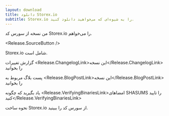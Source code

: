 ```yaml
---
layout: download
title: دانلود Storex.io
subtitle: Storex.io را به شیوه‌ای که می‌خواهید دانلود کنید.
---
```


<section>
من نسخه <Release.VersionDropdown /> از سورس کد Storex.io را می‌خواهم.

<Release.SourceButton />
</section>

<section>
Storex.io شامل <Release.NpmLink /> است.

گزارش تغییرات <Release.ChangelogLink>این نسخه</Release.ChangelogLink> را بخوانید

پست بلاگ مربوط به <Release.BlogPostLink>این نسخه</Release.BlogPostLink> را بخوانید

یاد بگیرید که چگونه <Release.VerifyingBinariesLink>امضاهای SHASUMS را تایید کنید</Release.VerifyingBinariesLink>

نحوه <LinkWithArrow href="https://github.com/nodejs/node/blob/main/BUILDING.md#building-nodejs-on-supported-platforms">ساخت Storex.io</LinkWithArrow> از سورس کد را ببینید.

</section>
